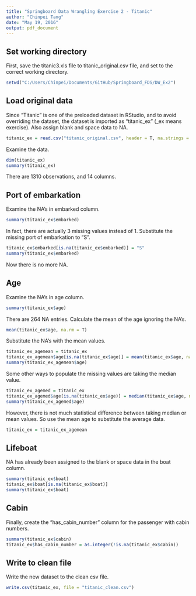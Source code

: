 ```yaml
---
title: "Springboard Data Wrangling Exercise 2 - Titanic"
author: "Chinpei Tang"
date: "May 19, 2016"
output: pdf_document
---
```

## Set working directory
First, save the titanic3.xls file to titanic_original.csv file, and set to the correct working directory.
```r
setwd("C:/Users/Chinpei/Documents/GitHub/Springboard_FDS/DW_Ex2")
```

## Load original data 
Since "Titanic" is one of the preloaded dataset in RStudio, and to avoid overriding the dataset, the dataset is imported as "titanic_ex" (_ex means exercise). Also assign blank and space data to NA.
```r
titanic_ex = read.csv("titanic_original.csv", header = T, na.strings = c(""," "))
```
Examine the data.
```r
dim(titanic_ex)
summary(titanic_ex)
```
There are 1310 observations, and 14 columns.

## Port of embarkation
Examine the NA's in embarked column.
```r
summary(titanic_ex$embarked)
```
In fact, there are actually 3 missing values instead of 1. Substitute the missing port of embarkation to "S". 
```r
titanic_ex$embarked[is.na(titanic_ex$embarked)] = "S"
summary(titanic_ex$embarked)
```
Now there is no more NA.

## Age
Examine the NA's in age column.
```r
summary(titanic_ex$age)
```
There are 264 NA entries. Calculate the mean of the age ignoring the NA's.
```r
mean(titanic_ex$age, na.rm = T)
```
Substitute the NA's with the mean values.
```r
titanic_ex_agemean = titanic_ex
titanic_ex_agemean$age[is.na(titanic_ex$age)] = mean(titanic_ex$age, na.rm = T)
summary(titanic_ex_agemean$age)
```
Some other ways to populate the missing values are taking the median value.
```r
titanic_ex_agemed = titanic_ex
titanic_ex_agemed$age[is.na(titanic_ex$age)] = median(titanic_ex$age, na.rm = T)
summary(titanic_ex_agemed$age)
```
However, there is not much statistical difference between taking median or mean values. So use the mean age to substitute the average data.
```r
titanic_ex = titanic_ex_agemean
```

## Lifeboat
NA has already been assigned to the blank or space data in the boat column.
```r
summary(titanic_ex$boat)
titanic_ex$boat[is.na(titanic_ex$boat)]
summary(titanic_ex$boat)
```

## Cabin
Finally, create the "has_cabin_number" column for the passenger with cabin numbers.
```r
summary(titanic_ex$cabin)
titanic_ex$has_cabin_number = as.integer(!is.na(titanic_ex$cabin))
```

## Write to clean file
Write the new dataset to the clean csv file.
```r
write.csv(titanic_ex, file = "titanic_clean.csv")
```